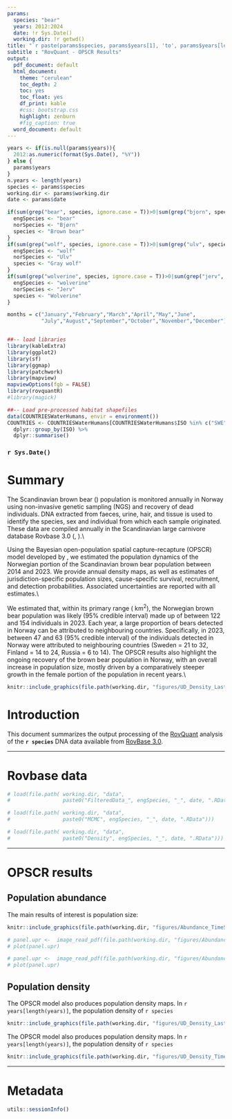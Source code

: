 ```yaml
---
params:
  species: "bear"
  years: 2012:2024
  date: !r Sys.Date()   
  working.dir: !r getwd()
title: "`r paste(params$species, params$years[1], 'to', params$years[length(params$years)])`"
subtitle : "RovQuant - OPSCR Results"
output:
  pdf_document: default
  html_document: 
    theme: "cerulean" 
    toc_depth: 2
    toc: yes
    toc_float: yes
    df_print: kable
    #css: bootstrap.css
    highlight: zenburn
    #fig_caption: true
  word_document: default
---
```



```r
years <- if(is.null(params$years)){ 
  2012:as.numeric(format(Sys.Date(), "%Y"))
} else { 
  params$years
}
n.years <- length(years)
species <- params$species
working.dir <- params$working.dir
date <- params$date

if(sum(grep("bear", species, ignore.case = T))>0|sum(grep("bjorn", species, ignore.case = T))>0){
  engSpecies <- "bear"
  norSpecies <- "Bjørn"
  species <- "Brown bear"
}
if(sum(grep("wolf", species, ignore.case = T))>0|sum(grep("ulv", species, ignore.case = T))>0){
  engSpecies <- "wolf"
  norSpecies <- "Ulv"
  species <- "Gray wolf"
}
if(sum(grep("wolverine", species, ignore.case = T))>0|sum(grep("jerv", species, ignore.case = T))>0){
  engSpecies <- "wolverine"
  norSpecies <- "Jerv"
  species <- "Wolverine"
}

months = c("January","February","March","April","May","June",
           "July","August","September","October","November","December")


##-- load libraries
library(kableExtra)
library(ggplot2)
library(sf)
library(ggmap)
library(patchwork)
library(mapview)
mapviewOptions(fgb = FALSE)
library(rovquantR)
#library(magick)

##-- Load pre-processed habitat shapefiles
data(COUNTRIESWaterHumans, envir = environment()) 
COUNTRIES <- COUNTRIESWaterHumans[COUNTRIESWaterHumans$ISO %in% c("SWE","NOR"), ] %>%
  dplyr::group_by(ISO) %>%
  dplyr::summarise()
```

### `r Sys.Date()`


# Summary


\textbf{Background} The Scandinavian brown bear (\textit{Ursus arctos}) population is monitored annually in Norway using non-invasive genetic sampling (NGS) and recovery of dead individuals. DNA extracted from faeces, urine, hair, and tissue is used to identify the species, sex and individual from which each sample originated. These data are compiled annually in the Scandinavian large carnivore database Rovbase 3.0 (\href{https://www.rovbase.no/}{rovbase.no}, \href{https://www.rovbase.se/}{rovbase.se}).\\

\noindent
\textbf{Approach} Using the Bayesian open-population spatial capture-recapture (OPSCR) model developed by \href{https://www.nmbu.no/en/research/projects/rovquant}{RovQuant}, we estimated the population dynamics of the Norwegian portion of the Scandinavian brown bear population between 2014 and 2023. We provide annual density maps, as well as estimates of jurisdiction-specific population sizes, cause-specific survival, recruitment, and detection probabilities. Associated uncertainties are reported with all estimates.\\

\noindent
\textbf{Results} We estimated that, within its primary range (\numprint{180630} km$^2$), the Norwegian brown bear population was likely (95\% credible interval) made up of between 122 and 154 individuals in 2023. Each year, a large proportion of bears detected in Norway can be attributed to neighbouring countries. Specifically, in 2023, between 47 and 63 (95\% credible interval) of the individuals detected in Norway were attributed to neighbouring countries (Sweden = 21 to 32, Finland = 14 to 24, Russia = 6 to 14). The OPSCR results also highlight the ongoing recovery of the brown bear population in Norway, with an overall increase in population size, mostly driven by a comparatively steeper growth in the female portion of the population in recent years.\\


```r
knitr::include_graphics(file.path(working.dir, "figures/UD_Density_LastYear.png"))
```





# Introduction

This document summarizes the output processing of the [RovQuant](https://www.nmbu.no/en/research/projects/rovquant) analysis of the **`r species`** DNA data available from [RovBase 3.0](https://rovbase.no/).



------------------------------------------------------------------------

# Rovbase data

```r
# load(file.path( working.dir, "data",
#                 paste0("FilteredData_", engSpecies, "_", date, ".RData")))

# load(file.path( working.dir, "data",
#                 paste0("MCMC", engSpecies, "_", date, ".RData")))

# load(file.path( working.dir, "data",
#                 paste0("Density", engSpecies, "_", date, ".RData")))
```





------------------------------------------------------------------------

# OPSCR results

## Population abundance

The main results of interest is population size:

```r
knitr::include_graphics(file.path(working.dir, "figures/Abundance_TimeSeries.png"))
```

```r
# panel.upr <-  image_read_pdf(file.path(working.dir, "figures/Abundance_TimeSeries.pdf"))
# plot(panel.upr)
```

<!-- in a table format, it looks likes this: -->

```r
# panel.upr <-  image_read_pdf(file.path(working.dir, "figures/Abundance_TimeSeries.pdf"))
# plot(panel.upr)
```


## Population density

The OPSCR model also produces population density maps. In `r years[length(years)]`, the population density of `r species`

```r
knitr::include_graphics(file.path(working.dir, "figures/UD_Density_LastYear.png"))
```

The OPSCR model also produces population density maps. In `r years[length(years)]`, the population density of `r species`

```r
knitr::include_graphics(file.path(working.dir, "figures/UD_Density_TimeSeries.png"))
```

------------------------------------------------------------------------

# Metadata

```r
utils::sessionInfo()
```
